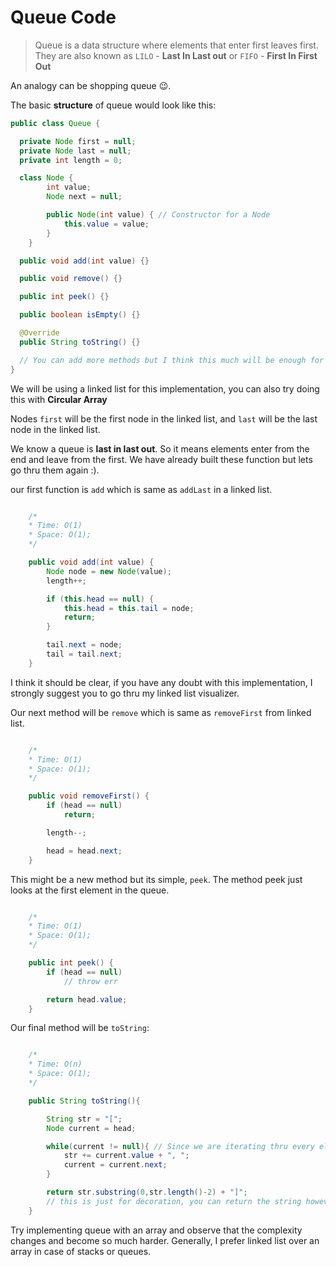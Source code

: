 # Queue Code

> Queue is a data structure where elements that enter first leaves first. They are also known as
> `LILO` - **Last In Last out** or `FIFO` - **First In First Out**

An analogy can be shopping queue 😉.

The basic **structure** of queue would look like this:

```java:Queue.java
public class Queue {

  private Node first = null;
  private Node last = null;
  private int length = 0;

  class Node {
		int value;
		Node next = null;

		public Node(int value) { // Constructor for a Node
			this.value = value;
		}
	}

  public void add(int value) {}

  public void remove() {}

  public int peek() {}

  public boolean isEmpty() {}

  @Override
  public String toString() {}

  // You can add more methods but I think this much will be enough for now.
}
```

We will be using a linked list for this implementation, you can also try doing this with **Circular Array**

Nodes `first` will be the first node in the linked list, and `last` will be the last node in the linked list.

We know a queue is **last in last out**. So it means elements enter from the end and leave from the first. We have already built these function but lets go thru them again :).

our first function is `add` which is same as `addLast` in a linked list.

```java:add.java

	/*
 	* Time: O(1)
 	* Space: O(1);
 	*/

	public void add(int value) {
		Node node = new Node(value);
		length++;

		if (this.head == null) {
			this.head = this.tail = node;
			return;
		}

		tail.next = node;
		tail = tail.next;
	}

```

I think it should be clear, if you have any doubt with this implementation, I strongly suggest you to go thru my linked list visualizer.

Our next method will be `remove` which is same as `removeFirst` from linked list.

```java:remove.java

	/*
 	* Time: O(1)
 	* Space: O(1);
 	*/

	public void removeFirst() {
		if (head == null)
			return;

		length--;

		head = head.next;
	}

```

This might be a new method but its simple, `peek`. The method peek just looks at the first element in the queue.

```java:peek.java

	/*
 	* Time: O(1)
 	* Space: O(1);
 	*/

	public int peek() {
		if (head == null)
			// throw err

		return head.value;
	}
```

Our final method will be `toString`:

```java:toString.java

	/*
 	* Time: O(n)
 	* Space: O(1);
 	*/

	public String toString(){

		String str = "[";
		Node current = head;

		while(current != null){ // Since we are iterating thru every element, the time complexity turns out to be O(n)
			str += current.value + ", ";
			current = current.next;
		}

		return str.substring(0,str.length()-2) + "]";
		// this is just for decoration, you can return the string however you want to :/.
	}
```

Try implementing queue with an array and observe that the complexity changes and become so much harder.
Generally, I prefer linked list over an array in case of stacks or queues.

